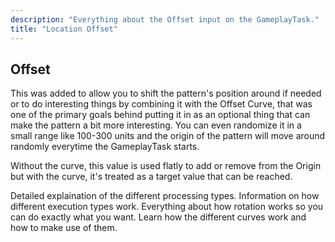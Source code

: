 ```yaml
---
description: "Everything about the Offset input on the GameplayTask."
title: "Location Offset"
---
```


## Offset

This was added to allow you to shift the pattern's position around if needed or to do interesting things by combining it with the Offset Curve, that was one of the primary goals behind putting it in as an optional thing that can make the pattern a bit more interesting. You can even randomize it in a small range like 100-300 units and the origin of the pattern will move around randomly everytime the GameplayTask starts.

Without the curve, this value is used flatly to add or remove from the Origin but with the curve, it's treated as a target value that can be reached.

<Columns cols={2}>
  <Card title="GridCast Processing Types" icon="microchip" href="/essentials/processing-types">
    Detailed explaination of the different processing types.
  </Card>
  <Card title="GridCast Execution Types" icon="barcode" href="/essentials/execution-types">
    Information on how different execution types work.
  </Card>
  <Card title="Rotation" icon="spinner" href="/essentials/rotation">
    Everything about how rotation works so you can do exactly what you want.
  </Card>
   <Card title="Curves" icon="wave-sine" href="/essentials/curves">
    Learn how the different curves work and how to make use of them.
  </Card>
</Columns>